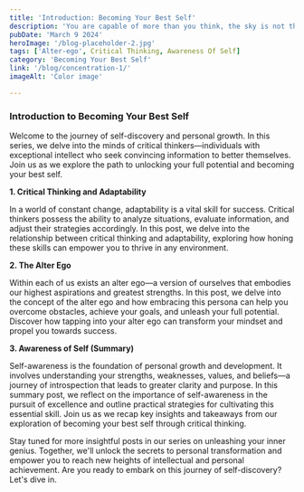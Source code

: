 ```yaml
---
title: 'Introduction: Becoming Your Best Self'
description: 'You are capable of more than you think, the sky is not the limiter-how much more you think you can do is.'
pubDate: 'March 9 2024'
heroImage: '/blog-placeholder-2.jpg'
tags: ['Alter-ego', Critical Thinking, Awareness Of Self]
category: 'Becoming Your Best Self'
link: '/blog/concentration-1/'
imageAlt: 'Color image'

---
```



### Introduction to Becoming Your Best Self

Welcome to the journey of self-discovery and personal growth. In this series, we delve into the minds of critical thinkers—individuals with exceptional intellect who seek convincing information to better themselves.
 Join us as we explore the path to unlocking your full potential and becoming your best self.

**1. Critical Thinking and Adaptability**

In a world of constant change, adaptability is a vital skill for success. Critical thinkers possess the ability to analyze situations, evaluate information, and adjust their strategies accordingly. In this post, we delve into the
 relationship between critical thinking and adaptability, exploring how honing these skills can empower you to thrive in any environment.

**2. The Alter Ego**

Within each of us exists an alter ego—a version of ourselves that embodies our highest aspirations and greatest strengths. In this post, we delve into the concept of the alter ego and how embracing this persona can help you overcome obstacles,
 achieve your goals, and unleash your full potential. Discover how tapping into your alter ego can transform your mindset and propel you towards success.

**3. Awareness of Self (Summary)**

Self-awareness is the foundation of personal growth and development. It involves understanding your strengths, weaknesses, values, and beliefs—a journey of introspection that leads to greater clarity and purpose. In this summary post, 
we reflect on the importance of self-awareness in the pursuit of excellence and outline practical strategies for cultivating this essential skill. Join us as we recap key insights and takeaways from our exploration of becoming your best self through critical thinking.

Stay tuned for more insightful posts in our series on unleashing your inner genius. Together, we'll unlock the secrets to personal transformation and empower you to reach new heights of intellectual and personal achievement. Are you ready to embark on this journey of self-discovery? Let's dive in.